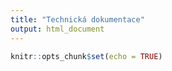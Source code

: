 ```yaml
---
title: "Technická dokumentace"
output: html_document
---
```


```r
knitr::opts_chunk$set(echo = TRUE)
```

